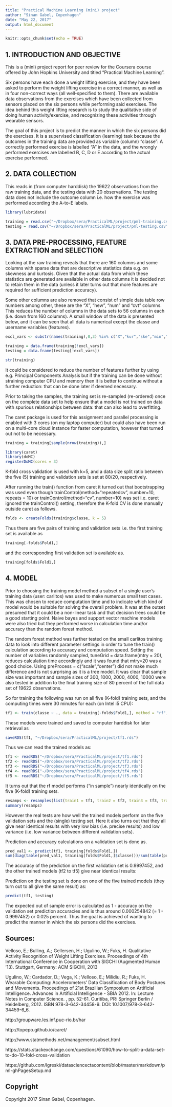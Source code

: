 ```yaml
---
title: "Practical Machine Learning (mini) project"
author: "Sinan Gabel, Copenhagen"
date: "May 22, 2017"
output: html_document
---
```


```r
knitr::opts_chunk$set(echo = TRUE)
```

## 1. INTRODUCTION AND OBJECTIVE

This is a (mini) project report for peer review for the Coursera course offered by John Hopkins University and titled "Practical Machine Learning".

Six persons have each done a weight lifting exercise, and they have been asked to perform the weight lifting exercise in a correct manner, as well as in four non-correct ways (all well-specified to them). There are available data observations from the exercises which have been collected from sensors placed on the six persons while performing said exercises. The idea behind this weight lifting research is to study the qualitative side of doing human activity/exercise, and recognizing these activities through wearable sensors.

The goal of this project is to predict the manner in which the six persons did the exercises. It is a supervised classification (learning) task because the outcomes in the training data are provided as variable (column) "classe": A correctly performed exercise is labelled "A" in the data, and the wrongly performed exercises are labelled B, C, D or E according to the actual exercise performed. 



## 2. DATA COLLECTION

This reads in (from computer harddisk) the 19622 observations from the raw training data, and the testing data with 20 observations. The testing data does not include the outcome column i.e. how the exercise was performed according the A-to-E labels. 

```r
library(lubridate) 

training = read.csv("~/Dropbox/sera/PracticalML/project/pml-training.csv")
testing = read.csv("~/Dropbox/sera/PracticalML/project/pml-testing.csv")
```


## 3. DATA PRE-PROCESSING, FEATURE EXTRACTION and SELECTION 

Looking at the raw training reveals that there are 160 columns and some columns with sparse data that are descriptive statistics data e.g. on skewness and kurtosis. Given that the actual data from which these statistics are generated are available in other data columns it is decided not to retain them in the data (unless it later turns out that more features are required for sufficient prediction accuracy).

Some other columns are also removed that consist of simple data table row numbers among other, these are the "X", "new", "num" and "cvt" columns. This reduces the number of columns in the data sets to 56 columns in each (i.e. down from 160 columns). A small window of the data is presented below, and it can be seen that all data is numerical except the classe and username variables (features).

```r
excl_vars <- substr(names(training),0,3) %in% c("X","kur","ske","min","max","amp","var","avg","std","new","num","cvt")

training = data.frame(training[!excl_vars])
testing = data.frame(testing[!excl_vars])

str(training)
```

It could be considered to reduce the number of features further by using e.g. Principal Components Analysis but if the training can be done without straining computer CPU and memory then it is better to continue without a further reduction: that can be done later if deemed necessary.

Prior to taking the samples, the training set is re-sampled (re-ordered) once on the complete data set to help ensure that a model is not trained on data with spurious relationships between data: that can also lead to overfitting.  

The caret package is used for this assignment and parallel processing is enabled with 3 cores (on my laptop computer) but could also have been run on a multi-core cloud instance for faster computation, however that turned out not to be necessary.

```r
training = training[sample(nrow(training)),]

library(caret)
library(doMC)
registerDoMC(cores = 3)
```

K-fold cross validation is used with k=5, and a data size split ratio between the five (5) training and validation sets is set at 80/20, respectively. 

After running the train() function from caret it turned out that bootstrapping was used even though trainControl(method="repeatedcv", number=10, repeats = 10) or trainControl(method="cv", number=10) was set i.e. caret ignored the trainControl() setting, therefore the K-fold CV is done manually outside caret as follows.

```r
folds <- createFolds(training$classe, k = 5)
```

Thus there are five pairs of training and validation sets i.e. the first training set is available as

```r
training[-folds$Fold1,]
```

and the corresponding first validation set is available as.

```r
training[folds$Fold1,]
```


## 4. MODEL

Prior to choosing the training model method a subset of a single user's training data (user: carlitos) was used to make numerous small test cases. This was chosen to reduce computation time and to indicate which kind of model would be suitable for solving the overall problem. It was at the outset presumed that it could be a non-linear task and that decision trees could be a good starting point. Naive bayes and support vector machine models were also tried but they performed worse in calculation time and/or accuracy than the random forest method.

The random forest method was further tested on the small carlitos training data to look into different parameter settings in order to tune the train() calculation according to accuracy and computation speed. Setting the number of variables randomly sampled, tuneGrid = data.frame(mtry = 20), reduces calculation time accordingly and it was found that mtry=20 was a good choice. Using preProcess = c("scale","center") did not make much difference and is not surprising as it is a tree model. It was clear that sample size was important and sample sizes of 300, 1000, 2000, 4000, 10000 were also tested in addition to the final training size of 80 percent of the full data set of 19622 observations.
 
So for training the following was run on all five (K-fold) training sets, and the computing times were 30 minutes for each (on Intel i5 CPU):

```r
tf1 <- train(classe ~ ., data = training[-folds$Fold1,], method = "rf", tuneGrid = data.frame(mtry = 20))
```

These models were trained and saved to computer harddisk for later retrieval as

```r
saveRDS(tf1, "~/Dropbox/sera/PracticalML/project/tf1.rds")
```


Thus we can read the trained models as:

```r
tf1 <- readRDS("~/Dropbox/sera/PracticalML/project/tf1.rds")
tf2 <- readRDS("~/Dropbox/sera/PracticalML/project/tf2.rds")
tf3 <- readRDS("~/Dropbox/sera/PracticalML/project/tf3.rds")
tf4 <- readRDS("~/Dropbox/sera/PracticalML/project/tf4.rds")
tf5 <- readRDS("~/Dropbox/sera/PracticalML/project/tf5.rds")

```

It turns out that the rf model performs ("in sample") nearly identically on the five (K-fold) training sets.

```r
resamps <- resamples(list(train1 = tf1, train2 = tf2, train3 = tf3, train4 = tf4, train5 = tf5))
summary(resamps)
```

However the real tests are how well the trained models perform on the five validation sets and the (single) testing set. Here it also turns out that they all give near identical results with very low bias (i.e. precise results) and low variance (i.e. low variance between different validation sets).

Prediction and accuracy calculations on a validation set is done as.

```r
pred_val1 <- predict(tf1, training[folds$Fold1,])
sum(diag(table(pred_val1, training[folds$Fold1,]$classe)))/sum(table(pred_val1, training[folds$Fold1,]$classe))
```

The accuracy of the prediction on the first validation set is 0.9997452, and the other trained models (tf2 to tf5) give near identical results:

Prediction on the testing set is done on one of the five trained models (they turn out to all give the same result) as: 

```r
predict(tf1, testing)
```

The expected out of sample error is calculated as 1 - accuracy on the validation set prediction accuracies and is thus around 0.000254842 (= 1 - 0.9997452) or 0.025 percent. Thus the goal is achieved of wanting to predict the manner in which the six persons did the exercises. 



## Sources:

Velloso, E.; Bulling, A.; Gellersen, H.; Ugulino, W.; Fuks, H.
Qualitative Activity Recognition of Weight Lifting Exercises. Proceedings of
4th International Conference in Cooperation with SIGCHI (Augmented Human '13).
Stuttgart, Germany: ACM SIGCHI, 2013

Ugulino, W.; Cardador, D.; Vega, K.; Velloso, E.; Milidiu, R.; Fuks, H.
Wearable Computing: Accelerometers' Data Classification of Body Postures and
Movements. Proceedings of 21st Brazilian Symposium on Artificial Intelligence.
Advances in Artificial Intelligence - SBIA 2012. In: Lecture Notes in Computer
Science. , pp. 52-61. Curitiba, PR: Springer Berlin / Heidelberg, 2012. ISBN
978-3-642-34458-9. DOI: 10.1007/978-3-642-34459-6_6.

http://groupware.les.inf.puc-rio.br/har

http://topepo.github.io/caret/

http://www.statmethods.net/management/subset.html

https://stats.stackexchange.com/questions/61090/how-to-split-a-data-set-to-do-10-fold-cross-validation

https://github.com/lgreski/datasciencectacontent/blob/master/markdown/pml-ghPagesSetup.md


## Copyright

Copyright 2017 Sinan Gabel, Copenhagen.




